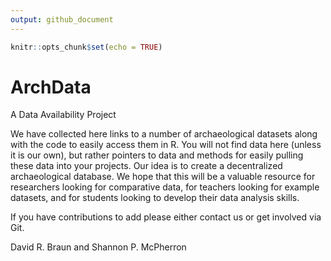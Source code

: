 ```yaml
---
output: github_document
---
```


```r
knitr::opts_chunk$set(echo = TRUE)
```

# ArchData

A Data Availability Project 

We have collected here links to a number of archaeological datasets along with the code to easily access them in R.  You will not find data here (unless it is our own), but rather pointers to data and methods for easily pulling these data into your projects.  Our idea is to create a decentralized archaeological database.  We hope that this will be a valuable resource for researchers looking for comparative data, for teachers looking for example datasets, and for students looking to develop their data analysis skills.

If you have contributions to add please either contact us or get involved via Git.

David R. Braun and Shannon P. McPherron

